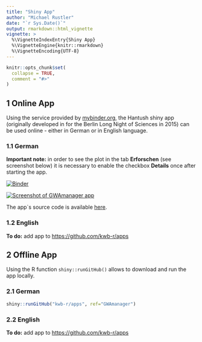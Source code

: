 ```yaml
---
title: "Shiny App"
author: "Michael Rustler"
date: "`r Sys.Date()`"
output: rmarkdown::html_vignette
vignette: >
  %\VignetteIndexEntry{Shiny App}
  %\VignetteEngine{knitr::rmarkdown}
  %\VignetteEncoding{UTF-8}
---
```


```r
knitr::opts_chunk$set(
  collapse = TRUE,
  comment = "#>"
)
```


## 1 Online App

Using the service provided by [mybinder.org](https://mybinder.org), 
the Hantush shiny app (originally developed in for the Berlin Long Night of Sciences in 2015) can be used online - either in German 
or in English language.

### 1.1 German


**Important note:** in order to see the plot in the tab **Erforschen** (see screenshot below) it is necessary to enable the checkbox **Details** once after starting the app.

[![Binder](http://mybinder.org/badge.svg)](https://mybinder.org/v2/gh/kwb-r/apps/GWAmanager?urlpath=shiny)
 
[![Screenshot of GWAmanager app](images/GWAmanager_screenshot.jpg)](https://mybinder.org/v2/gh/kwb-r/apps/GWAmanager?urlpath=shiny)


The app`s source code is available [here](https://github.com/KWB-R/apps/tree/GWAmanager).

### 1.2 English

**To do:** add app to [https://github.com/kwb-r/apps](https://github.com/kwb-r/apps)




## 2 Offline App 

Using the R function `shiny::runGitHub()` allows to download and run the app locally.

### 2.1 German

```r
shiny::runGitHub("kwb-r/apps", ref="GWAmanager")
```


### 2.2 English

**To do:** add app to [https://github.com/kwb-r/apps](https://github.com/kwb-r/apps)